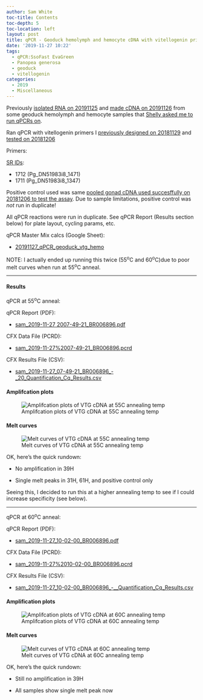 ```yaml
---
author: Sam White
toc-title: Contents
toc-depth: 5
toc-location: left
layout: post
title: qPCR - Geoduck hemolymph and hemocyte cDNA with vitellogenin primers
date: '2019-11-27 10:22'
tags:
  - qPCR:SsoFast EvaGreen
  - Panopea generosa
  - geoduck
  - vitellogenin
categories:
  - 2019
  - Miscellaneous
---
```

Previously [isolated RNA on 20191125](https://robertslab.github.io/sams-notebook/posts/2019/2019-11-25-RNA-Isolation-and-Quantification-Geoduck-hemolymph-and-hemocyte-samples/) and [made cDNA on 20191126](https://robertslab.github.io/sams-notebook/2019/11/26/Reverse-Transcription-P.generosa-DNased-Hemolypmh-and-Hemocyte-RNA-from-20191125/) from some geoduck hemolymph and hemocyte samples that [Shelly asked me to run qPCRs on](https://github.com/RobertsLab/resources/issues/763).

Ran qPCR with vitellogenin primers I [previously designed on 20181129](https://robertslab.github.io/sams-notebook/posts/2018/2018-11-29-Primer-Design-Geoduck-Vitellogenin-using-Primer3/) and [tested on 20181206](https://robertslab.github.io/sams-notebook/2018/12/06/qPCR-Geoduck-gonad-cDNA-with-vitellogenin-primers/)

Primers:

[SR IDs](https://docs.google.com/spreadsheets/d/14m2kkFhxcoKWWIGoAD_7VOVsAg9wilME2UcSLqfnqLI/edit?usp=sharing&authkey=CP736rQK):

- 1712 (Pg_DN51983i8_1471)
- 1711 (Pg_DN51983i8_1347)

Positive control used was same [pooled gonad cDNA used succesffully on 20181206 to test the assay](https://robertslab.github.io/sams-notebook/posts/2018/2018-12-06-qPCR---Geoduck-gonad-cDNA-with-vitellogenin-primers/). Due to sample limitations, positive control was _not_ run in duplicate!

All qPCR reactions were run in duplicate. See qPCR Report (Results section below) for plate layout, cycling params, etc.

qPCR Master Mix calcs (Google Sheet):

- [20191127_qPCR_geoduck_vtg_hemo](https://docs.google.com/spreadsheets/d/16kMsHtiXdc94nVEcCczZBqqogyEsJ-qvm0jwOp55JFU/edit?usp=sharing)

NOTE: I actually ended up running this twice (55<sup>o</sup>C and 60<sup>o</sup>C)due to poor melt curves when run at 55<sup>o</sup>C anneal.

---

#### Results

qPCR at 55<sup>o</sup>C anneal:

qPCR Report (PDF):

- [sam_2019-11-27 2007-49-21_BR006896.pdf](https://owl.fish.washington.edu/Athaliana/qPCR_data/qPCR_reports/sam_2019-11-27%2007-49-21_BR006896.pdf)

CFX Data File (PCRD):

- [sam_2019-11-27%2007-49-21_BR006896.pcrd](https://owl.fish.washington.edu/scaphapoda/qPCR_data/cfx_connect_data/sam_2019-11-27%2007-49-21_BR006896.pcrd)


CFX Results File (CSV):

- [sam_2019-11-27_07-49-21_BR006896_-_20_Quantification_Cq_Results.csv](https://owl.fish.washington.edu/Athaliana/qPCR_data/sam_2019-11-27_07-49-21_BR006896_-%20_Quantification_Cq_Results.csv)


#### Amplifcation plots

![Amplifcation plots of VTG cDNA at 55C annealing temp](https://owl.fish.washington.edu/Athaliana/qPCR_data/sam_2019-11-27_07-49-21_amp_plots.png)

#### Melt curves
![Melt curves of VTG cDNA at 55C annealing temp](https://owl.fish.washington.edu/Athaliana/qPCR_data/sam_2019-11-27_07-49-21_melt_plots.png)


OK, here's the quick rundown:

- No amplification in 39H

- Single melt peaks in 31H, 61H, and positive control only

Seeing this, I decided to run this at a higher annealing temp to see if I could increase specificity (see below).



---

qPCR at 60<sup>o</sup>C anneal:

qPCR Report (PDF):

- [sam_2019-11-27_10-02-00_BR006896.pdf](https://owl.fish.washington.edu/Athaliana/qPCR_data/qPCR_reports/sam_2019-11-27_10-02-00_BR006896.pdf)

CFX Data File (PCRD):

- [sam_2019-11-27%2010-02-00_BR006896.pcrd](https://owl.fish.washington.edu/scaphapoda/qPCR_data/cfx_connect_data/sam_2019-11-27%2010-02-00_BR006896.pcrd)

CFX Results File (CSV):

- [sam_2019-11-27_10-02-00_BR006896_-__Quantification_Cq_Results.csv](https://owl.fish.washington.edu/Athaliana/qPCR_data/sam_2019-11-27_10-02-00_BR006896_-__Quantification_Cq_Results.csv)


#### Amplification plots

![Amplifcation plots of VTG cDNA at 60C annealing temp](https://owl.fish.washington.edu/Athaliana/qPCR_data/sam_2019-11-27_10-02-00_amp_plots.png)

#### Melt curves

![Melt curves of VTG cDNA at 60C annealing temp](https://owl.fish.washington.edu/Athaliana/qPCR_data/sam_2019-11-27_10-02-00_melt_plots.png)


OK, here's the quick rundown:

- Still no amplification in 39H

- All samples show single melt peak now
